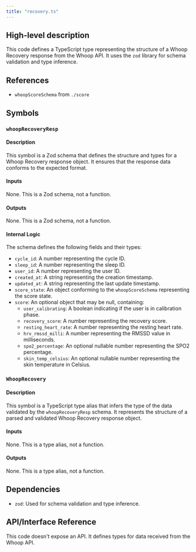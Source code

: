 ```yaml
---
title: "recovery.ts"
---
```


## High-level description
This code defines a TypeScript type representing the structure of a Whoop Recovery response from the Whoop API. It uses the `zod` library for schema validation and type inference.

## References
- `whoopScoreSchema` from `./score`

## Symbols
### `whoopRecoveryResp`
#### Description
This symbol is a Zod schema that defines the structure and types for a Whoop Recovery response object. It ensures that the response data conforms to the expected format.

#### Inputs
None. This is a Zod schema, not a function.

#### Outputs
None. This is a Zod schema, not a function.

#### Internal Logic
The schema defines the following fields and their types:
- `cycle_id`: A number representing the cycle ID.
- `sleep_id`: A number representing the sleep ID.
- `user_id`: A number representing the user ID.
- `created_at`: A string representing the creation timestamp.
- `updated_at`: A string representing the last update timestamp.
- `score_state`: An object conforming to the `whoopScoreSchema` representing the score state.
- `score`: An optional object that may be null, containing:
    - `user_calibrating`: A boolean indicating if the user is in calibration phase.
    - `recovery_score`: A number representing the recovery score.
    - `resting_heart_rate`: A number representing the resting heart rate.
    - `hrv_rmssd_milli`: A number representing the RMSSD value in milliseconds.
    - `spo2_percentage`: An optional nullable number representing the SPO2 percentage.
    - `skin_temp_celsius`: An optional nullable number representing the skin temperature in Celsius.

### `WhoopRecovery`
#### Description
This symbol is a TypeScript type alias that infers the type of the data validated by the `whoopRecoveryResp` schema. It represents the structure of a parsed and validated Whoop Recovery response object.

#### Inputs
None. This is a type alias, not a function.

#### Outputs
None. This is a type alias, not a function.

## Dependencies
- `zod`: Used for schema validation and type inference.

## API/Interface Reference
This code doesn't expose an API. It defines types for data received from the Whoop API.
